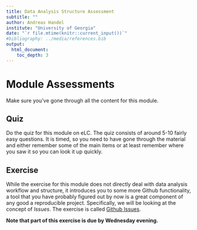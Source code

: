 ---
title: Data Analysis Structure Assessment
subtitle: ""
author: Andreas Handel
institute: "University of Georgia"
date: "`r file.mtime(knitr::current_input())`"
#bibliography: ../media/references.bib
output: 
  html_document:
    toc_depth: 3
---



# Module Assessments

Make sure you've gone through all the content for this module.

## Quiz

Do the quiz for this module on eLC. The quiz consists of around 5-10 fairly easy questions. It is timed, so you need to have gone through the material and either remember some of the main items or at least remember where you saw it so you can look it up quickly.


## Exercise

While the exercise for this module does not directly deal with data analysis workflow and structure, it introduces you to some more Github functionality, a tool that you have probably figured out by now is a great component of any good a reproducible project. Specifically, we will be looking at the concept of _Issues_. The exercise is called [Github Issues](./Exercise_Github_Issues.html).

**Note that part of this exercise is due by Wednesday evening.**